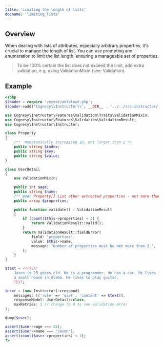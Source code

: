 ```yaml
---
title: 'Limiting the length of lists'
docname: 'limiting_lists'
---
```


## Overview

When dealing with lists of attributes, especially arbitrary properties, it's crucial to manage
the length of list. You can use prompting and enumeration to limit the list length, ensuring
a manageable set of properties.

> To be 100% certain the list does not exceed the limit, add extra
> validation, e.g. using ValidationMixin (see: Validation).

## Example

```php
<?php
$loader = require 'vendor/autoload.php';
$loader->add('Cognesy\\Instructor\\', __DIR__ . '../../src-instructor/');

use Cognesy\Instructor\Features\Validation\Traits\ValidationMixin;
use Cognesy\Instructor\Features\Validation\ValidationResult;
use Cognesy\Instructor\Instructor;

class Property
{
    /**  Monotonically increasing ID, not larger than 2 */
    public string $index;
    public string $key;
    public string $value;
}

class UserDetail
{
    use ValidationMixin;

    public int $age;
    public string $name;
    /** @var Property[] List other extracted properties - not more than 2. */
    public array $properties;

    public function validate() : ValidationResult
    {
        if (count($this->properties) < 3) {
            return ValidationResult::valid();
        }
        return ValidationResult::fieldError(
            field: 'properties',
            value: $this->name,
            message: "Number of properties must be not more than 2.",
        );
    }
}

$text = <<<TEXT
    Jason is 25 years old. He is a programmer. He has a car. He lives in
    a small house in Alamo. He likes to play guitar.
    TEXT;

$user = (new Instructor)->respond(
    messages: [['role' => 'user', 'content' => $text]],
    responseModel: UserDetail::class,
    maxRetries: 1 // change to 0 to see validation error
);

dump($user);

assert($user->age === 25);
assert($user->name === "Jason");
assert(count($user->properties) < 3);
?>
```